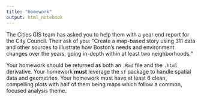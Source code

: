 ```yaml
---
title: "Homework"
output: html_notebook
---
```


The Cities GIS team has asked you to help them with a year end report for the City Council. Their ask of you: "Create a map-based story using 311 data and other sources to illustrate how Boston's needs and environment changes over the years, going in-depth within at least two neighborhoods."

Your homework should be returned as both an `.Rmd` file and the `.html` derivative. Your homework **must** leverage the `sf` package to handle spatial data and geometries. Your homework must have at least 6 clean, compelling plots with half of them being maps which follow a common, focused analysis theme. 